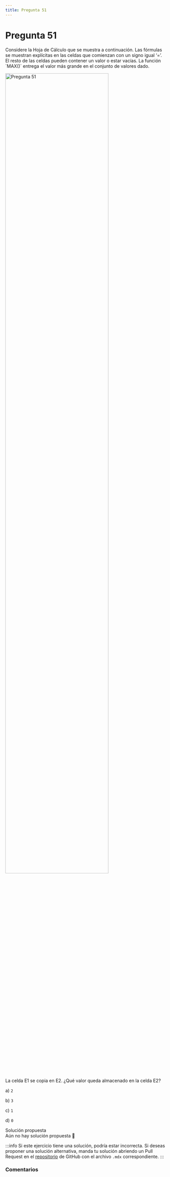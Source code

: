 ```yaml
---
title: Pregunta 51
---
```



# Pregunta 51

<div className="exercise">
Considere la Hoja de Cálculo que se muestra a continuación. Las fórmulas se muestran explícitas en
las celdas que comienzan con un signo igual ‘=’. El resto de las celdas pueden contener un valor o
estar vacías. La función `MAX()` entrega el valor más grande en el conjunto de valores dado.

<Image
  src="engineering/computing/exercises/2023-2/p51/image.png"
  alt="Pregunta 51"
  width="80%"
/>

La celda E1 se copia en E2. ¿Qué valor queda almacenado en la celda E2?

a) `2`

b) `3`

c) `1`

d) `0`
</div>

<MDXDetails>
<summary>Solución propuesta</summary>

<div className="exercise">
Aún no hay solución propuesta 🥲
</div>

:::info
Si este ejercicio tiene una solución, podría estar incorrecta. Si deseas proponer una solución alternativa, manda tu solución abriendo
un Pull Request en el [repositorio](https://github.com/crow-rojas/apuntes-fundamentals/pulls) de GitHub con el archivo
`.mdx` correspondiente.
:::

</MDXDetails>

### Comentarios

<Disqus
  url="https://crow-rojas.github.io/apuntes-fundamentals/docs/engineering/computing/exercises/2023-2/p51"
  identifier="docs/engineering/computing/exercises/2023-2/p51"
  title="2023-2 Computación - Pregunta 51"
/>
